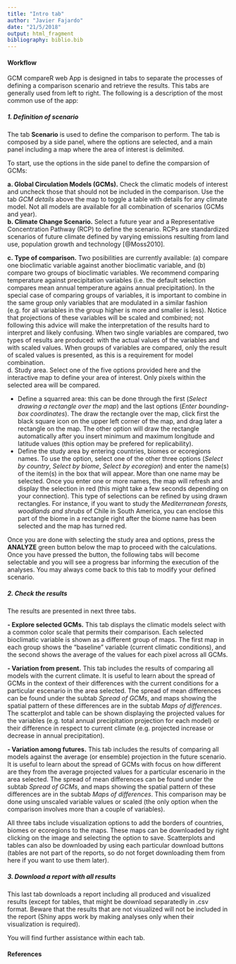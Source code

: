 ```yaml
---
title: "Intro tab"
author: "Javier Fajardo"
date: "21/5/2018"
output: html_fragment
bibliography: biblio.bib
---
```


#### Workflow

GCM compareR web App is designed in tabs to separate the processes of defining a comparison scenario and retrieve the results. This tabs are generally used from left to right. The following is a description of the most common use of the app:

##### 1. Definition of scenario

The tab **Scenario** is used to define the comparison to perform. The tab is composed by a side panel, where the options are selected, and a main panel including a map where the area of interest is delimited.

To start, use the options in the side panel to define the comparsion of GCMs:  

**a. Global Circulation Models (GCMs).** Check the climatic models of interest and uncheck those that should not be included in the comparison. Use the tab *GCM details* above the map to toggle a table with details for any climate model. Not all models are available for all combination of scenarios (GCMs and year).  
**b. Climate Change Scenario.** Select a future year and a Representative Concentration Pathway (RCP) to define the scenario. RCPs are standardized scenarios of future climate defined by varying emissions resulting from land use, population growth and technology [@Moss2010].  

**c. Type of comparison.** Two posibilities are currently available: (a) compare one bioclimatic variable against another bioclimatic variable, and (b) compare two groups of bioclimatic variables. We recommend comparing temperature against precipitation variables (i.e. the default selection compares mean annual temperature agains annual precipitation). In the special case of comparing groups of variables, it is important to combine in the same group only variables that are modulated in a similar fashion (e.g. for all variables in the group higher is more and smaller is less). Notice that projections of these variables will be scaled and combined; not following this advice will make the interpretation of the results hard to interpret and likely confusing. When two single variables are compared, two types of results are produced: with the actual values of the variables and with scaled values. When groups of variables are compared, only the result of scaled values is presented, as this is a requirement for model combination.  
d. Study area. Select one of the five options provided here and the interactive map to define your area of interest. Only pixels within the selected area will be compared.  

- Define a squarred area: this can be done through the first (*Select drawing a rectangle over the map*) and the last options (*Enter bounding-box coordinates*). The draw the rectangle over the map, click first the black square icon on the upper left corner of the map, and drag later a rectangle on the map. The other option will draw the rectangle automatically after you insert minimum and maximum longitude and latitude values (this option may be prefered for replicability).  
- Define the study area by entering countries, biomes or ecoregions names. To use the option, select one of the other three options (*Select by country*, *Select by biome*, *Select by ecoregion*) and enter the name(s) of the item(s) in the box that will appear. More than one name may be selected. Once you enter one or more names, the map will refresh and display the selection in red (this might take a few seconds depending on your connection). This type of selections can be refined by using drawn rectangles. For instance, if you want to study the *Mediterranean forests, woodlands and shrubs* of Chile in South America, you can enclose this part of the biome in a rectangle right after the biome name has been selected and the map has turned red.  

Once you are done with selecting the study area and options, press the **ANALYZE** green button below the map to proceed with the calculations. Once you have pressed the button, the following tabs will become selectable and you will see a progress bar informing the execution of the analyses. You may always come back to this tab to modify your defined scenario. 

##### 2. Check the results

The results are presented in next three tabs.

**- Explore selected GCMs.** This tab displays the climatic models select with a common color scale that permits their comparison. Each selected bioclimatic variable is shown as a different group of maps. The first map in each group shows the "baseline" variable (current climatic conditions), and the second shows the average of the values for each pixel across all GCMs. 

**- Variation from present.** This tab includes the results of comparing all models with the current climate. It is useful to learn about the spread of GCMs in the context of their differences with the current conditions for a particular escenario in the area selected. The spread of mean differences can be found under the subtab *Spread of GCMs*, and maps showing the spatial pattern of these differences are in the subtab *Maps of differences*. The scatterplot and table can be shown displaying the projected values for the variables (e.g. total annual precipitation projection for each model) or their difference in respect to current climate (e.g. projected increase or decrease in annual precipitation).

**- Variation among futures.** This tab includes the results of comparing all models against the average (or ensemble) projection in the future scenario. It is useful to learn about the spread of GCMs with focus on how different are they from the average projected values for a particular escenario in the area selected. The spread of mean differences can be found under the subtab *Spread of GCMs*, and maps showing the spatial pattern of these differences are in the subtab *Maps of differences*. This comparison may be done using unscaled variable values or scaled (the only option when the comparison involves more than a couple of variables).

All three tabs include visualization options to add the borders of countries, biomes or ecoregions to the maps. These maps can be downloaded by right clicking on the image and selecting the option to save. Scatterplots and tables can also be downloaded by using each particular download buttons (tables are not part of the reports, so do not forget downloading them from here if you want to use them later).

##### 3. Download a report with all results

This last tab downloads a report including all produced and visualized results (except for tables, that might be download separatedly in .csv format. Beware that the results that are not visualized will not be included in the report (Shiny apps work by making analyses only when their visualization is required).  


You will find further assistance within each tab.


#### References

